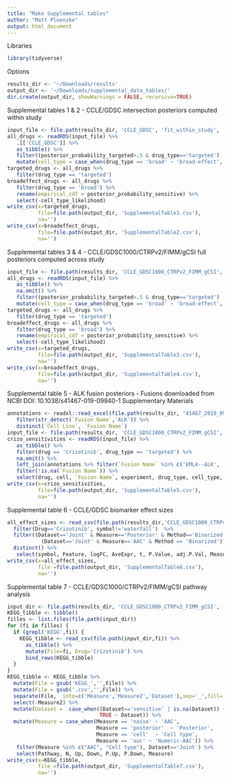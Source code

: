 ```yaml
---
title: "Make Supplemental tables"
author: "Matt Ploenzke"
output: html_document
---
```


Libraries

```r
library(tidyverse)
```

Options

```r
results_dir <- '~/Downloads/results'
output_dir <- '~/Downloads/supplemental_data_tables/'
dir.create(output_dir, showWarnings = FALSE, recursive=TRUE)
```

Supplemental tables 1 & 2
   - CCLE/GDSC intersection posteriors computed within study

```r
input_file <- file.path(results_dir, 'CCLE_GDSC', 'fit_within_study', 'intersection.fitted.list.RDS')
all_drugs <- readRDS(input_file) %>% 
   .[['CCLE_GDSC']] %>%
   as_tibble() %>% 
   filter((posterior_probability_targeted>.5 & drug_type=='targeted') | (posterior_probability_targeted<=.5 & drug_type=='broad')) %>% 
   mutate(cell_type = case_when(drug_type == 'broad' ~ 'broad-effect', TRUE ~ cell_type))
targeted_drugs <- all_drugs %>% 
   filter(drug_type == 'targeted') 
broadeffect_drugs <- all_drugs %>% 
   filter(drug_type == 'broad') %>% 
   rename(empirical_cdf = posterior_probability_sensitive) %>% 
   select(-cell_type_likelihood) 
write_csv(x=targeted_drugs, 
          file=file.path(output_dir, 'SupplementalTable1.csv'),
          na='')
write_csv(x=broadeffect_drugs, 
          file=file.path(output_dir, 'SupplementalTable2.csv'),
          na='')
```

Supplemental tables 3 & 4
   - CCLE/GDSC1000/CTRPv2/FIMM/gCSI full posteriors computed across study

```r
input_file <- file.path(results_dir, 'CCLE_GDSC1000_CTRPv2_FIMM_gCSI', 'fit_across_study', 'posterior.formatted.RDS')
all_drugs <- readRDS(input_file) %>% 
   as_tibble() %>% 
   na.omit() %>% 
   filter((posterior_probability_targeted>.5 & drug_type=='targeted') | (posterior_probability_targeted<=.5 & drug_type=='broad')) %>% 
   mutate(cell_type = case_when(drug_type == 'broad' ~ 'broad-effect', TRUE ~ cell_type))
targeted_drugs <- all_drugs %>% 
   filter(drug_type == 'targeted') 
broadeffect_drugs <- all_drugs %>% 
   filter(drug_type == 'broad') %>% 
   rename(empirical_cdf = posterior_probability_sensitive) %>% 
   select(-cell_type_likelihood) 
write_csv(x=targeted_drugs, 
          file=file.path(output_dir, 'SupplementalTable3.csv'),
          na='')
write_csv(x=broadeffect_drugs, 
          file=file.path(output_dir, 'SupplementalTable4.csv'),
          na='')
```

Supplemental table 5
   - ALK fusion posteriors
   - Fusions downloaded from NCBI DOI: 10.1038/s41467-019-09940-1 Supplementary Materials

```r
annotations <- readxl::read_excel(file.path(results_dir, "41467_2019_9940_MOESM5_ESM.xlsx")) %>% 
   filter(str_detect(`Fusion Name`,'ALK')) %>% 
   distinct(`Cell Line`, `Fusion Name`) 
input_file <- file.path(results_dir, 'CCLE_GDSC1000_CTRPv2_FIMM_gCSI', 'fit_across_study', 'posterior.formatted.RDS')
crizo_sensitivities <- readRDS(input_file) %>% 
   as_tibble() %>%
   filter(drug == 'Crizotinib', drug_type == 'targeted') %>% 
   na.omit() %>% 
   left_join(annotations %>% filter(`Fusion Name` %in% c('EML4--ALK', 'NPM1--ALK')), by=c('cell'='Cell Line')) %>% 
   filter(!is.na(`Fusion Name`)) %>% 
   select(drug, cell, `Fusion Name`, experiment, drug_type, cell_type, posterior_probability_sensitive, aac=realized_value)
write_csv(x=crizo_sensitivities, 
          file=file.path(output_dir, 'SupplementalTable5.csv'),
          na='')
```

Supplemental table 6
   - CCLE/GDSC biomarker effect sizes

```r
all_effect_sizes <- read_csv(file.path(results_dir,'CCLE_GDSC1000_CTRPv2_FIMM_gCSI','biomarkers','rna.csv')) %>% 
  filter(Drug=='Crizotinib', symbol!='waterfall')  %>%
  filter((Dataset=='Joint' & Measure=='Posterior' & Method=='Binarized') | 
           (Dataset=='Joint' & Measure=='AAC' & Method == 'Binarized')) %>%
  distinct() %>%
   select(symbol, Feature, logFC, AveExpr, t, P.Value, adj.P.Val, Measure, PreviouslyAnnotated=isKnown)
write_csv(x=all_effect_sizes, 
          file =file.path(output_dir, 'SupplementalTable6.csv'),
          na='')
```

Supplemental table 7
   - CCLE/GDSC1000/CTRPv2/FIMM/gCSI pathway analysis

```r
input_dir <- file.path(results_dir, 'CCLE_GDSC1000_CTRPv2_FIMM_gCSI', 'rna2_pathway_Crizotinib')
KEGG_tibble <- tibble()
filles <- list.files(file.path(input_dir))
for (fi in filles) {
  if (grepl('KEGG',fi)) { 
    KEGG_tibble <- read_csv(file.path(input_dir,fi)) %>%
      as_tibble() %>%
      mutate(File=fi, Drug='Crizotinib') %>%
      bind_rows(KEGG_tibble)
  }
}
KEGG_tibble <- KEGG_tibble %>%
  mutate(File = gsub('KEGG_','',File)) %>%
  mutate(File = gsub('.csv','',File)) %>%
  separate(File,  into=c('Measure','Measure2','Dataset'),sep='_',fill='right',remove=TRUE) %>% 
  select(-Measure2) %>% 
  mutate(Dataset =  case_when((Dataset=='sensitive' | is.na(Dataset)) ~ 'Joint',
                              TRUE ~ Dataset)) %>%
  mutate(Measure = case_when(Measure == 'naive' ~ 'AAC',
                             Measure == 'posterior'  ~ 'Posterior',
                             Measure == 'cell'  ~ 'Cell type',
                             Measure == 'auc' ~ 'Numeric-AAC')) %>% 
   filter(Measure %in% c("AAC", "Cell type"), Dataset=='Joint') %>% 
   select(Pathway, N, Up, Down, P.Up, P.Down, Measure) 
write_csv(x=KEGG_tibble, 
          file =file.path(output_dir, 'SupplementalTable7.csv'),
          na='')
```
